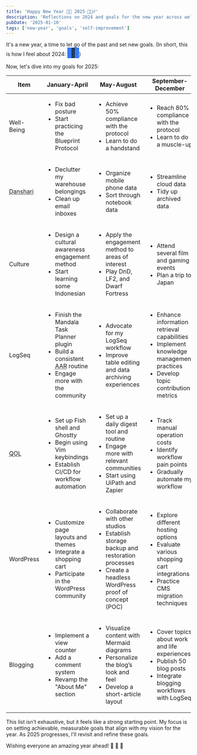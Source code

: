 ```yaml
---
title: 'Happy New Year 🚀🎉 2025 🍾🏌️‍♂️'
description: 'Reflections on 2024 and goals for the new year across well-being, culture, productivity, and more.'
pubDate: '2025-01-10'
tags: ['new-year', 'goals', 'self-improvement']
---
```


It's a new year, a time to let go of the past and set new goals. (In short, this is how I feel about 2024: <b style="width: 2rem;display: inline-block;background: #337bf6;font-size: 1.5rem;text-align: center;">🩶</b>)

Now, let's dive into my goals for 2025:

<table class="w-[75vw] relative text-[0.8rem] left-1/2 -translate-x-1/2">
  <thead>
    <tr>
      <th class="text-center">Item</th>
      <th class="text-center">January-April</th>
      <th class="text-center">May-August</th>
      <th class="text-center">September-December</th>
    </tr>
  </thead>
  <tbody>
    <tr>
      <td>Well-Being</td>
      <td>
        <ul class="list-none p-0 m-0">
          <li>Fix bad posture</li>
          <li>Start practicing the Blueprint Protocol</li>
        </ul>
      </td>
      <td>
        <ul class="list-none p-0 m-0">
          <li>Achieve 50% compliance with the protocol</li>
          <li>Learn to do a handstand</li>
        </ul>
      </td>
      <td>
        <ul class="list-none p-0 m-0">
          <li>Reach 80% compliance with the protocol</li>
          <li>Learn to do a muscle-up</li>
        </ul>
      </td>
    </tr>
    <tr>
      <td><abbr title="Decluttering">Danshari</abbr></td>
      <td>
        <ul class="list-none p-0 m-0">
          <li>Declutter my warehouse belongings</li>
          <li>Clean up email inboxes</li>
        </ul>
      </td>
      <td>
        <ul class="list-none p-0 m-0">
          <li>Organize mobile phone data</li>
          <li>Sort through notebook data</li>
        </ul>
      </td>
      <td>
        <ul class="list-none p-0 m-0">
          <li>Streamline cloud data</li>
          <li>Tidy up archived data</li>
        </ul>
      </td>
    </tr>
    <tr>
      <td>Culture</td>
      <td>
        <ul class="list-none p-0 m-0">
          <li>Design a cultural awareness engagement method</li>
          <li>Start learning some Indonesian</li>
        </ul>
      </td>
      <td>
        <ul class="list-none p-0 m-0">
          <li>Apply the engagement method to areas of interest</li>
          <li>Play DnD, LF2, and Dwarf Fortress</li>
        </ul>
      </td>
      <td>
        <ul class="list-none p-0 m-0">
          <li>Attend several film and gaming events</li>
          <li>Plan a trip to Japan</li>
        </ul>
      </td>
    </tr>
    <tr>
      <td>LogSeq</td>
      <td>
        <ul class="list-none p-0 m-0">
          <li>Finish the Mandala Task Planner plugin</li>
          <li>Build a consistent <abbr title="After-Action Review">AAR</abbr> routine</li>
          <li>Engage more with the community</li>
        </ul>
      </td>
      <td>
        <ul class="list-none p-0 m-0">
          <li>Advocate for my LogSeq workflow</li>
          <li>Improve table editing and data archiving experiences</li>
        </ul>
      </td>
      <td>
        <ul class="list-none p-0 m-0">
          <li>Enhance information retrieval capabilities</li>
          <li>Implement knowledge management practices</li>
          <li>Develop topic contribution metrics</li>
        </ul>
      </td>
    </tr>
    <tr>
      <td><abbr title="Quality of Life">QOL</abbr></td>
      <td>
        <ul class="list-none p-0 m-0">
          <li>Set up Fish shell and Ghostty</li>
          <li>Begin using Vim keybindings</li>
          <li>Establish CI/CD for workflow automation</li>
        </ul>
      </td>
      <td>
        <ul class="list-none p-0 m-0">
          <li>Set up a daily digest tool and routine</li>
          <li>Engage more with relevant communities</li>
          <li>Start using UiPath and Zapier</li>
        </ul>
      </td>
      <td>
        <ul class="list-none p-0 m-0">
          <li>Track manual operation costs</li>
          <li>Identify workflow pain points</li>
          <li>Gradually automate my workflow</li>
        </ul>
      </td>
    </tr>
    <tr>
      <td>WordPress</td>
      <td>
        <ul class="list-none p-0 m-0">
          <li>Customize page layouts and themes</li>
          <li>Integrate a shopping cart</li>
          <li>Participate in the WordPress community</li>
        </ul>
      </td>
      <td>
        <ul class="list-none p-0 m-0">
          <li>Collaborate with other studios</li>
          <li>Establish storage backup and restoration processes</li>
          <li>Create a headless WordPress proof of concept (POC)</li>
        </ul>
      </td>
      <td>
        <ul class="list-none p-0 m-0">
          <li>Explore different hosting options</li>
          <li>Evaluate various shopping cart integrations</li>
          <li>Practice CMS migration techniques</li>
        </ul>
      </td>
    </tr>
    <tr>
      <td>Blogging</td>
      <td>
        <ul class="list-none p-0 m-0">
          <li>Implement a view counter</li>
          <li>Add a comment system</li>
          <li>Revamp the "About Me" section</li>
        </ul>
      </td>
      <td>
        <ul class="list-none p-0 m-0">
          <li>Visualize content with Mermaid diagrams</li>
          <li>Personalize the blog’s look and feel</li>
          <li>Develop a short-article layout</li>
        </ul>
      </td>
      <td>
        <ul class="list-none p-0 m-0">
          <li>Cover topics about work and life experiences</li>
          <li>Publish 50 blog posts</li>
          <li>Integrate blogging workflows with LogSeq</li>
        </ul>
      </td>
    </tr>
  </tbody>
</table>

This list isn’t exhaustive, but it feels like a strong starting point. My focus is on setting achievable, measurable goals that align with my vision for the year. As 2025 progresses, I’ll revisit and refine these goals.

Wishing everyone an amazing year ahead! 🥳 🎊 🙌

